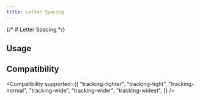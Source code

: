 ```yaml
---
title: Letter Spacing
---
```



{/* # Letter Spacing */}

## Usage

<Usage />

## Compatibility

<Compatibility
supported={[
"tracking-tighter",
"tracking-tight",
"tracking-normal",
"tracking-wide",
"tracking-wider",
"tracking-widest",
]}
/>
